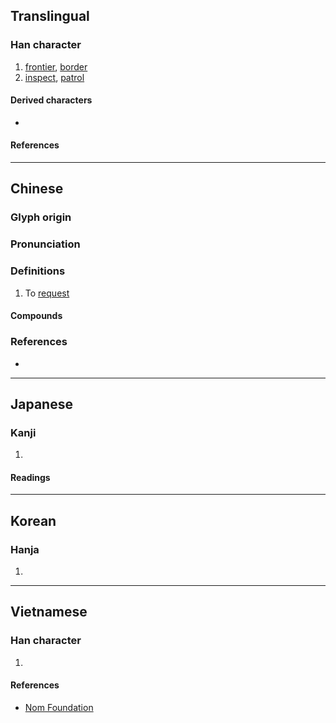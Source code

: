 {{character info}}
==Translingual==

===Han character===
{{Han char|rn=60|rad=彳|as=13|sn=16|four=28240|canj=HOHSK|ids=⿰彳敫}}

# [[frontier]], [[border]]
# [[inspect]], [[patrol]]

====Derived characters====
* {{l|mul|[[𮗊]]}}

====References====
{{Han ref|kx=0371.270|dkj=10261|dj=0699.140|hdz=20845.120|uh=5FBC}}

----

==Chinese==
{{zh-forms}}

===Glyph origin===
{{Han etym}}

===Pronunciation===
{{zh-pron
|m=jiào
|c=giu2,hiu1,giu1,jiu1,giu3
|mc=y
|oc=y
|cat=
}}
{{zh-attn-split}}

===Definitions===
{{zh-hanzi}}

# To [[request]]

====Compounds====
{{zh-der|徼循|徼外|徼道|徼巡|徼福|徼亭|徼亂|巖徼|徼幸|疆徼|炎徼|游徼}}

===References===
* {{R:yue:mfccd}}

----

==Japanese==

===Kanji===
{{ja-kanji|grade=|rs=彳13}}

# {{rfdef|ja|sort=彳13}}

====Readings====
{{ja-readings
|goon=きょう<けう
|kanon=きょう<けう
|kanyoon=ぎょう<げう
|kun=めぐ-る, もとめる, かすめる
}}

----

==Korean==

===Hanja===
{{ko-hanja|요}}

# {{rfdef|ko|sort=彳13}}

----

==Vietnamese==

===Han character===
{{vi-readings|rs=彳13|reading=[[khiếu]], [[kiểu]]}}

# {{rfdef|vi|sort=彳13}}

====References====
* [http://nomfoundation.org/common/nom_details.php?codepoint=5fbc Nom Foundation]